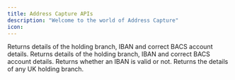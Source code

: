 ```yaml
---
title: Address Capture APIs
description: "Welcome to the world of Address Capture"
icon: 
---
```


<CardGroup cols={2}>
  <Card title="Interactive Validate" href="/api-reference/bank-validation/interactive-validate-v2" icon="code">
    Returns details of the holding branch, IBAN and correct BACS account details.
  </Card>
  <Card title="Batch Validate" href="/api-reference/bank-validation/batch-validate-v1" icon="code">
    Returns details of the holding branch, IBAN and correct BACS account details.
  </Card>
  <Card title="International Validate" href="/api-reference/bank-validation/international-interactive-validate-v1" icon="code">
    Returns whether an IBAN is valid or not.
  </Card>
    <Card title="RetrieveBySortcode" href="/api-reference/bank-validation/interactive-retrievebysortcode-v1" icon="code">
    Returns the details of any UK holding branch.
  </Card>
</CardGroup>